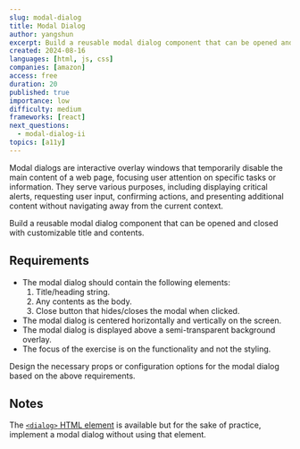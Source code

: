 ```yaml
---
slug: modal-dialog
title: Modal Dialog
author: yangshun
excerpt: Build a reusable modal dialog component that can be opened and closed
created: 2024-08-16
languages: [html, js, css]
companies: [amazon]
access: free
duration: 20
published: true
importance: low
difficulty: medium
frameworks: [react]
next_questions:
  - modal-dialog-ii
topics: [a11y]
---
```


Modal dialogs are interactive overlay windows that temporarily disable the main content of a web page, focusing user attention on specific tasks or information. They serve various purposes, including displaying critical alerts, requesting user input, confirming actions, and presenting additional content without navigating away from the current context.

Build a reusable modal dialog component that can be opened and closed with customizable title and contents.

## Requirements

- The modal dialog should contain the following elements:
  1. Title/heading string.
  1. Any contents as the body.
  1. Close button that hides/closes the modal when clicked.
- The modal dialog is centered horizontally and vertically on the screen.
- The modal dialog is displayed above a semi-transparent background overlay.
- The focus of the exercise is on the functionality and not the styling.

Design the necessary props or configuration options for the modal dialog based on the above requirements.

## Notes

The [`<dialog>` HTML element](https://developer.mozilla.org/en-US/docs/Web/HTML/Element/dialog) is available but for the sake of practice, implement a modal dialog without using that element.

